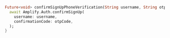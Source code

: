 ```dart
Future<void> confirmSignUpPhoneVerification(String username, String otpCode) async {
  await Amplify.Auth.confirmSignUp(
    username: username,
    confirmationCode: otpCode,
  );
}
```

